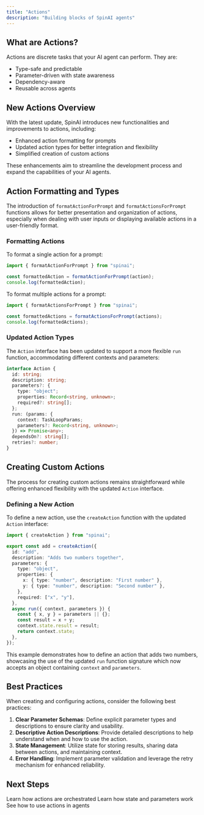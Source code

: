 ```yaml
---
title: "Actions"
description: "Building blocks of SpinAI agents"
---
```


## What are Actions?

Actions are discrete tasks that your AI agent can perform. They are:

- Type-safe and predictable
- Parameter-driven with state awareness
- Dependency-aware
- Reusable across agents

## New Actions Overview

With the latest update, SpinAI introduces new functionalities and improvements to actions, including:

- Enhanced action formatting for prompts
- Updated action types for better integration and flexibility
- Simplified creation of custom actions

These enhancements aim to streamline the development process and expand the capabilities of your AI agents.

## Action Formatting and Types

The introduction of `formatActionForPrompt` and `formatActionsForPrompt` functions allows for better presentation and organization of actions, especially when dealing with user inputs or displaying available actions in a user-friendly format.

### Formatting Actions

To format a single action for a prompt:

```typescript
import { formatActionForPrompt } from "spinai";

const formattedAction = formatActionForPrompt(action);
console.log(formattedAction);
```

To format multiple actions for a prompt:

```typescript
import { formatActionsForPrompt } from "spinai";

const formattedActions = formatActionsForPrompt(actions);
console.log(formattedActions);
```

### Updated Action Types

The `Action` interface has been updated to support a more flexible `run` function, accommodating different contexts and parameters:

```typescript
interface Action {
  id: string;
  description: string;
  parameters?: {
    type: "object";
    properties: Record<string, unknown>;
    required?: string[];
  };
  run: (params: {
    context: TaskLoopParams;
    parameters?: Record<string, unknown>;
  }) => Promise<any>;
  dependsOn?: string[];
  retries?: number;
}
```

## Creating Custom Actions

The process for creating custom actions remains straightforward while offering enhanced flexibility with the updated `Action` interface.

### Defining a New Action

To define a new action, use the `createAction` function with the updated `Action` interface:

```typescript
import { createAction } from "spinai";

export const add = createAction({
  id: "add",
  description: "Adds two numbers together",
  parameters: {
    type: "object",
    properties: {
      x: { type: "number", description: "First number" },
      y: { type: "number", description: "Second number" },
    },
    required: ["x", "y"],
  },
  async run({ context, parameters }) {
    const { x, y } = parameters || {};
    const result = x + y;
    context.state.result = result;
    return context.state;
  },
});
```

This example demonstrates how to define an action that adds two numbers, showcasing the use of the updated `run` function signature which now accepts an object containing `context` and `parameters`.

## Best Practices

When creating and configuring actions, consider the following best practices:

1. **Clear Parameter Schemas**: Define explicit parameter types and descriptions to ensure clarity and usability.
2. **Descriptive Action Descriptions**: Provide detailed descriptions to help understand when and how to use the action.
3. **State Management**: Utilize state for storing results, sharing data between actions, and maintaining context.
4. **Error Handling**: Implement parameter validation and leverage the retry mechanism for enhanced reliability.

## Next Steps

<CardGroup>
  <Card title="Task Loop" icon="arrows-spin" href="/core-concepts/task-loop">
    Learn how actions are orchestrated
  </Card>
  <Card
    title="State & Parameters"
    icon="arrows-spin"
    href="/core-concepts/state-and-parameters"
  >
    Learn how state and parameters work
  </Card>
  <Card title="Agents" icon="robot" href="/core-concepts/agents">
    See how to use actions in agents
  </Card>
</CardGroup>